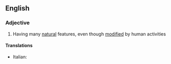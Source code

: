 ==English==

===Adjective===
{{en-adj}}

# Having many [[natural]] features, even though [[modified]] by human activities

====Translations====
{{trans-top|partially natural, partially artificial}}
* Italian: {{t-|it|seminaturale}}
{{trans-mid}}
{{trans-bottom}}